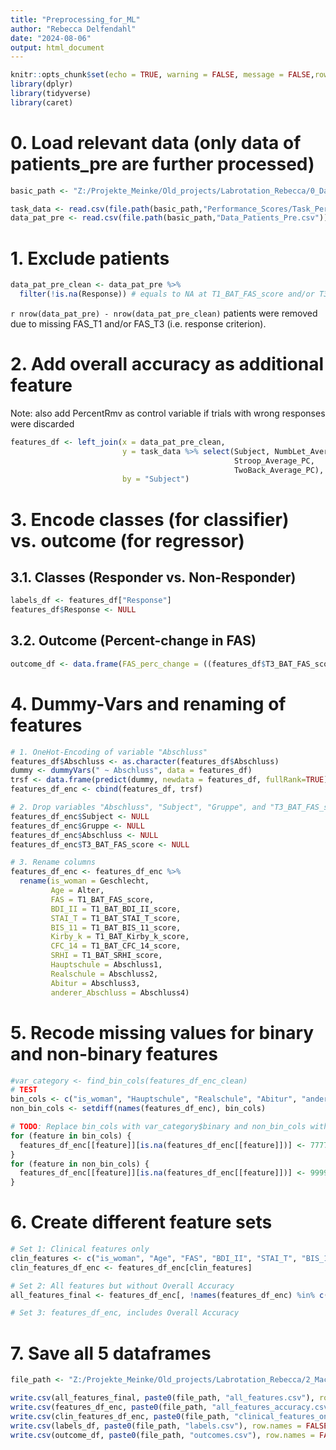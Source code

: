 ---
title: "Preprocessing_for_ML"
author: "Rebecca Delfendahl"
date: "2024-08-06"
output: html_document
---

```{r R Setup, include = FALSE}

knitr::opts_chunk$set(echo = TRUE, warning = FALSE, message = FALSE,rows.print = 6, cols.min.print = 3)
library(dplyr)
library(tidyverse)
library(caret)
```

# 0. Load relevant data (only data of patients_pre are further processed)

```{r}
basic_path <- "Z:/Projekte_Meinke/Old_projects/Labrotation_Rebecca/0_Datapreparation/Daten_Gruppenvergleich/With_wrong_responses"

task_data <- read.csv(file.path(basic_path,"Performance_Scores/Task_Performance_Scores.csv")) # contains overall accuracy
data_pat_pre <- read.csv(file.path(basic_path,"Data_Patients_Pre.csv"))
```

# 1. Exclude patients

```{r}
data_pat_pre_clean <- data_pat_pre %>%
  filter(!is.na(Response)) # equals to NA at T1_BAT_FAS_score and/or T3_BAT_FAS_score
```
`r nrow(data_pat_pre) - nrow(data_pat_pre_clean)` patients were removed due to missing FAS_T1 and/or FAS_T3 (i.e. response criterion).

# 2. Add overall accuracy as additional feature
Note: also add PercentRmv as control variable if trials with wrong responses were discarded

```{r}
features_df <- left_join(x = data_pat_pre_clean,
                         y = task_data %>% select(Subject, NumbLet_Average_PC,
                                                  Stroop_Average_PC,
                                                  TwoBack_Average_PC),
                         by = "Subject")
```

# 3. Encode classes (for classifier) vs. outcome (for regressor)

## 3.1. Classes (Responder vs. Non-Responder)
```{r Save labels in separate dataframe}
labels_df <- features_df["Response"]
features_df$Response <- NULL
```

## 3.2. Outcome (Percent-change in FAS)
```{r}
outcome_df <- data.frame(FAS_perc_change = ((features_df$T3_BAT_FAS_score - features_df$T1_BAT_FAS_score) / features_df$T1_BAT_FAS_score) * 100)
```

# 4. Dummy-Vars and renaming of features

```{r Prepare for ML}

# 1. OneHot-Encoding of variable "Abschluss"
features_df$Abschluss <- as.character(features_df$Abschluss)
dummy <- dummyVars(" ~ Abschluss", data = features_df)
trsf <- data.frame(predict(dummy, newdata = features_df, fullRank=TRUE))
features_df_enc <- cbind(features_df, trsf)

# 2. Drop variables "Abschluss", "Subject", "Gruppe", and "T3_BAT_FAS_score"
features_df_enc$Subject <- NULL
features_df_enc$Gruppe <- NULL
features_df_enc$Abschluss <- NULL
features_df_enc$T3_BAT_FAS_score <- NULL

# 3. Rename columns
features_df_enc <- features_df_enc %>%
  rename(is_woman = Geschlecht,
         Age = Alter,
         FAS = T1_BAT_FAS_score,
         BDI_II = T1_BAT_BDI_II_score,
         STAI_T = T1_BAT_STAI_T_score,
         BIS_11 = T1_BAT_BIS_11_score,
         Kirby_k = T1_BAT_Kirby_k_score,
         CFC_14 = T1_BAT_CFC_14_score,
         SRHI = T1_BAT_SRHI_score,
         Hauptschule = Abschluss1,
         Realschule = Abschluss2,
         Abitur = Abschluss3,
         anderer_Abschluss = Abschluss4)
```

# 5. Recode missing values for binary and non-binary features

```{r Missing values}

#var_category <- find_bin_cols(features_df_enc_clean)
# TEST
bin_cols <- c("is_woman", "Hauptschule", "Realschule", "Abitur", "anderer_Abschluss")
non_bin_cols <- setdiff(names(features_df_enc), bin_cols) 

# TODO: Replace bin_cols with var_category$binary and non_bin_cols with var_category$non_binary as soon as function find_bin_cols works
for (feature in bin_cols) {
  features_df_enc[[feature]][is.na(features_df_enc[[feature]])] <- 77777
}
for (feature in non_bin_cols) {
  features_df_enc[[feature]][is.na(features_df_enc[[feature]])] <- 99999
}
```

# 6. Create different feature sets

```{r Reduced feature dataframe}
# Set 1: Clinical features only
clin_features <- c("is_woman", "Age", "FAS", "BDI_II", "STAI_T", "BIS_11", "Kirby_k", "CFC_14", "SRHI", "Hauptschule", "Realschule", "Abitur", "anderer_Abschluss")
clin_features_df_enc <- features_df_enc[clin_features]

# Set 2: All features but without Overall Accuracy
all_features_final <- features_df_enc[, !names(features_df_enc) %in% c("NumbLet_Average_PC", "Stroop_Average_PC", "TwoBack_Average_PC")]

# Set 3: features_df_enc, includes Overall Accuracy
```

# 7. Save all 5 dataframes

```{r Save dataframes}
file_path <- "Z:/Projekte_Meinke/Old_projects/Labrotation_Rebecca/2_Machine_learning/Feature_Label_Dataframes/"

write.csv(all_features_final, paste0(file_path, "all_features.csv"), row.names = FALSE)
write.csv(features_df_enc, paste0(file_path, "all_features_accuracy.csv"), row.names = FALSE)
write.csv(clin_features_df_enc, paste0(file_path, "clinical_features_only.csv"), row.names = FALSE)
write.csv(labels_df, paste0(file_path, "labels.csv"), row.names = FALSE)
write.csv(outcome_df, paste0(file_path, "outcomes.csv"), row.names = FALSE)
```
